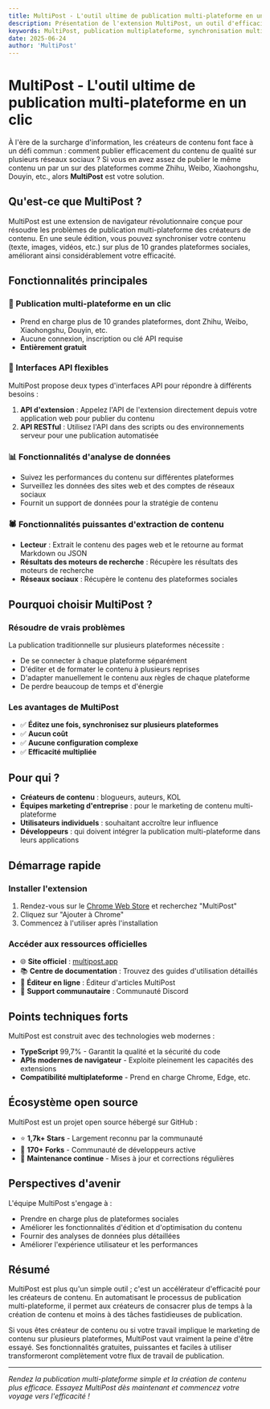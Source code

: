 ```yaml
---
title: MultiPost - L'outil ultime de publication multi-plateforme en un clic
description: Présentation de l'extension MultiPost, un outil d'efficacité qui aide les créateurs de contenu à publier sur plusieurs plateformes en un seul clic.
keywords: MultiPost, publication multiplateforme, synchronisation multi-plateforme, distribution de contenu, gestion des réseaux sociaux, SEO, extension navigateur, publication en un clic
date: 2025-06-24
author: 'MultiPost'
---
```


# MultiPost - L'outil ultime de publication multi-plateforme en un clic

À l'ère de la surcharge d'information, les créateurs de contenu font face à un défi commun : comment publier efficacement du contenu de qualité sur plusieurs réseaux sociaux ? Si vous en avez assez de publier le même contenu un par un sur des plateformes comme Zhihu, Weibo, Xiaohongshu, Douyin, etc., alors **MultiPost** est votre solution.

## Qu'est-ce que MultiPost ?

MultiPost est une extension de navigateur révolutionnaire conçue pour résoudre les problèmes de publication multi-plateforme des créateurs de contenu. En une seule édition, vous pouvez synchroniser votre contenu (texte, images, vidéos, etc.) sur plus de 10 grandes plateformes sociales, améliorant ainsi considérablement votre efficacité.

## Fonctionnalités principales

### 🚀 Publication multi-plateforme en un clic
- Prend en charge plus de 10 grandes plateformes, dont Zhihu, Weibo, Xiaohongshu, Douyin, etc.
- Aucune connexion, inscription ou clé API requise
- **Entièrement gratuit**

### 🔧 Interfaces API flexibles
MultiPost propose deux types d'interfaces API pour répondre à différents besoins :

1. **API d'extension** : Appelez l'API de l'extension directement depuis votre application web pour publier du contenu
2. **API RESTful** : Utilisez l'API dans des scripts ou des environnements serveur pour une publication automatisée

### 📊 Fonctionnalités d'analyse de données
- Suivez les performances du contenu sur différentes plateformes
- Surveillez les données des sites web et des comptes de réseaux sociaux
- Fournit un support de données pour la stratégie de contenu

### 🕷️ Fonctionnalités puissantes d'extraction de contenu
- **Lecteur** : Extrait le contenu des pages web et le retourne au format Markdown ou JSON
- **Résultats des moteurs de recherche** : Récupère les résultats des moteurs de recherche
- **Réseaux sociaux** : Récupère le contenu des plateformes sociales

## Pourquoi choisir MultiPost ?

### Résoudre de vrais problèmes
La publication traditionnelle sur plusieurs plateformes nécessite :
- De se connecter à chaque plateforme séparément
- D'éditer et de formater le contenu à plusieurs reprises
- D'adapter manuellement le contenu aux règles de chaque plateforme
- De perdre beaucoup de temps et d'énergie

### Les avantages de MultiPost
- ✅ **Éditez une fois, synchronisez sur plusieurs plateformes**
- ✅ **Aucun coût**
- ✅ **Aucune configuration complexe**
- ✅ **Efficacité multipliée**

## Pour qui ?

- **Créateurs de contenu** : blogueurs, auteurs, KOL
- **Équipes marketing d'entreprise** : pour le marketing de contenu multi-plateforme
- **Utilisateurs individuels** : souhaitant accroître leur influence
- **Développeurs** : qui doivent intégrer la publication multi-plateforme dans leurs applications

## Démarrage rapide

### Installer l'extension
1. Rendez-vous sur le [Chrome Web Store](https://chrome.google.com/webstore/) et recherchez "MultiPost"
2. Cliquez sur "Ajouter à Chrome"
3. Commencez à l'utiliser après l'installation

### Accéder aux ressources officielles
- 🌐 **Site officiel** : [multipost.app](https://multipost.app)
- 📚 **Centre de documentation** : Trouvez des guides d'utilisation détaillés
- 🎨 **Éditeur en ligne** : Éditeur d'articles MultiPost
- 💬 **Support communautaire** : Communauté Discord

## Points techniques forts

MultiPost est construit avec des technologies web modernes :
- **TypeScript** 99,7% - Garantit la qualité et la sécurité du code
- **APIs modernes de navigateur** - Exploite pleinement les capacités des extensions
- **Compatibilité multiplateforme** - Prend en charge Chrome, Edge, etc.

## Écosystème open source

MultiPost est un projet open source hébergé sur GitHub :
- ⭐ **1,7k+ Stars** - Largement reconnu par la communauté
- 🔀 **170+ Forks** - Communauté de développeurs active
- 🐛 **Maintenance continue** - Mises à jour et corrections régulières

## Perspectives d'avenir

L'équipe MultiPost s'engage à :
- Prendre en charge plus de plateformes sociales
- Améliorer les fonctionnalités d'édition et d'optimisation du contenu
- Fournir des analyses de données plus détaillées
- Améliorer l'expérience utilisateur et les performances

## Résumé

MultiPost est plus qu'un simple outil ; c'est un accélérateur d'efficacité pour les créateurs de contenu. En automatisant le processus de publication multi-plateforme, il permet aux créateurs de consacrer plus de temps à la création de contenu et moins à des tâches fastidieuses de publication.

Si vous êtes créateur de contenu ou si votre travail implique le marketing de contenu sur plusieurs plateformes, MultiPost vaut vraiment la peine d'être essayé. Ses fonctionnalités gratuites, puissantes et faciles à utiliser transformeront complètement votre flux de travail de publication.

<Cards>
  <Card title="Visiter le site officiel" href="https://multipost.app" />
  <Card title="Voir le projet GitHub" href="https://github.com/leaperone/MultiPost-Extension" />
  <Card title="Télécharger l'extension Chrome" href="https://chrome.google.com/webstore/" />
  <Card title="Rejoindre la communauté Discord" href="#" />
</Cards>

---

*Rendez la publication multi-plateforme simple et la création de contenu plus efficace. Essayez MultiPost dès maintenant et commencez votre voyage vers l'efficacité !* 
